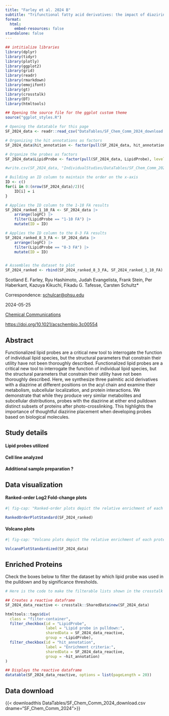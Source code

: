 ```yaml
---
title: "Farley et al. 2024 B"
subtitle: "Trifunctional fatty acid derivatives: the impact of diazirine placement"
format: 
  html:
    embed-resources: false
standalone: false
---
```


```r
## intitialize libraries
library(dplyr)
library(tidyr)
library(plotly)
library(ggplot2)
library(grid)
library(readr)
library(rmarkdown)
library(emojifont)
library(gt)
library(crosstalk)
library(DT)
library(htmltools)

## Opening the source file for the ggplot custom theme
source("ggplot_styles.R")

# Opening the datatable for this page
SF_2024_data <- readr::read_csv("DataTables/SF_Chem_Comm_2024_download.csv")

# Organizing the hit annotations as factors
SF_2024_data$hit_annotation <- factor(pull(SF_2024_data, hit_annotation), levels = c("enriched hit", "hit", "enriched candidate", "candidate", "no hit", "NA"), ordered = TRUE)

# Organize the probes as factors
SF_2024_data$LipidProbe <- factor(pull(SF_2024_data, LipidProbe), levels = c("Spa", "Sph", "8-3 FA", "1-10 FA"), ordered = TRUE)

#write.csv(SF_2024_data, "IndividualStudies/DataTables/SF_Chem_Comm_2024_download.csv")

# Building an ID column to maintain the order on the x-axis
ID <- c()
for(i in 0:(nrow(SF_2024_data)/2)){
	ID[i] = i
}

# Applies the ID column to the 1-10 FA results
SF_2024_ranked_1_10_FA <- SF_2024_data |>
    arrange(logFC) |>
	filter(LipidProbe == "1-10 FA") |>
	mutate(ID = ID) 

# Applies the ID column to the 8-3 FA results
SF_2024_ranked_8_3_FA <- SF_2024_data |>
    arrange(logFC) |>
	filter(LipidProbe == "8-3 FA") |>
	mutate(ID = ID) 


# Assembles the dataset to plot
SF_2024_ranked <- rbind(SF_2024_ranked_8_3_FA, SF_2024_ranked_1_10_FA)
```

Scotland E. Farley, Ryu Hashimoto, Judah Evangelista, Frank Stein, Per Haberkant, Kazuya Kikuchi, Fikadu G. Tafesse, Carsten Schultz*

Correspondence: <schulcar@ohsu.edu>{target="_blank"}

2024-05-25

[Chemical Communications](https://xlink.rsc.org/?DOI=D4CC00974F){target="_blank"}

<https://doi.org/10.1021/acschembio.3c00554>{target="_blank"}

## Abstract

Functionalized lipid probes are a critical new tool to interrogate the function of individual lipid species, but the structural parameters that constrain their utility have not been thoroughly described. Functionalized lipid probes are a critical new tool to interrogate the function of individual lipid species, but the structural parameters that constrain their utility have not been thoroughly described. Here, we synthesize three palmitic acid derivatives with a diazirine at different positions on the acyl chain and examine their metabolism, subcellular localization, and protein interactions. We demonstrate that while they produce very similar metabolites and subcellular distributions, probes with the diazirine at either end pulldown distinct subsets of proteins after photo-crosslinking. This highlights the importance of thoughtful diazirine placement when developing probes based on biological molecules.


::: {.callout-note collapse="true"}

## Study details

#### Lipid probes utilized

#### Cell line analyzed

#### Additional sample preparation <span class="help-symbol" title="e.g. sub-cellular fractionation, depletion, etc.">?</span>
:::

## Data visualization

#### Ranked-order Log2 Fold-change plots

:::{.border}
```r
#| fig-cap: "Ranked-order plots depict the relative enrichment of each protein versus control (y-axis) from lowest to highest. The left panel depicts the results of a pulldown using trifunctionalized phosphatidic acid; the right panel depicts the results of the pulldown using trifunctionalized phosphatidylethanolamine. Black proteins are unenriched or depleted in the presence of probe, Purple proteins are enriched to the probe but fall below a FDR or p-value threshold of significance, and Orange proteins surpass the threshold of significance (need details of threshold)."

RankedOrderPlotStandard(SF_2024_ranked)
```
:::

#### Volcano plots

:::{.border}
```r
#| fig-cap: "Volcano plots depict the relative enrichment of each protein versus control (x-axis) and the statistical significance of each protein following a Student's t-test (y-axis, -log10 transformed). The left panel depicts the results of a pulldown using trifunctionalized phosphatidic acid; the right panel depicts the results of the pulldown using trifunctionalized phosphatidylethanolamine. Black proteins are unenriched or depleted in the presence of probe, Purple proteins are enriched to the probe but fall below a FDR or p-value threshold of significance, and Orange proteins surpass the threshold of significance (need details of threshold)."

VolcanoPlotStandardized(SF_2024_data)

```
:::

## Enriched Proteins


Check the boxes below to filter the dataset by which lipid probe was used in the pulldown and by significance thresholds.


:::{.border}
```r

# Here is the code to make the filterable lists shown in the crosstalk table below

## Creates a reactive dataframe
SF_2024_data_reactive <- crosstalk::SharedData$new(SF_2024_data)

htmltools::tags$div(
  class = "filter-container",
  filter_checkbox(id = "LipidProbe",
                  label = "Lipid probe in pulldown:", 
                  sharedData = SF_2024_data_reactive,
                  group = ~LipidProbe),
  filter_checkbox(id = "hit_annotation",
                  label = "Enrichment criteria:", 
                  sharedData = SF_2024_data_reactive,
                  group = ~hit_annotation)
)

## Displays the reactive dataframe
datatable(SF_2024_data_reactive, options = list(pageLength = 20))

```
:::

## Data download

{{< downloadthis DataTables/SF_Chem_Comm_2024_download.csv dname="SF_Chem_Comm_2024">}}

